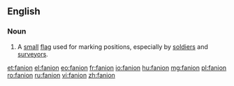 ==English==

===Noun===
{{en-noun}}

#A [[small]] [[flag]] used for marking positions, especially by [[soldier]]s and [[surveyor]]s.

[[et:fanion]]
[[el:fanion]]
[[eo:fanion]]
[[fr:fanion]]
[[io:fanion]]
[[hu:fanion]]
[[mg:fanion]]
[[pl:fanion]]
[[ro:fanion]]
[[ru:fanion]]
[[vi:fanion]]
[[zh:fanion]]